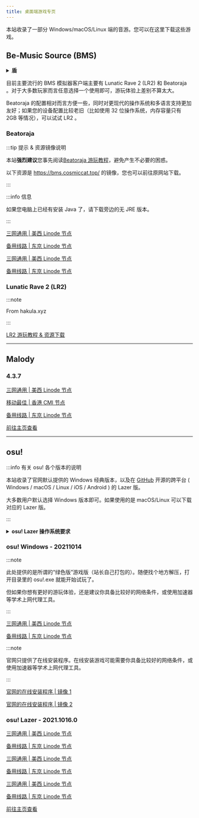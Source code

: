 ```yaml
---
title: 桌面端游戏专页
---
```




本站收录了一部分 Windows/macOS/Linux 端的音游。您可以在这里下载这些游戏。

## Be-Music Source (BMS)

<details>
<summary><b>盾</b></summary>

:::caution 注意

本部分内容可能会让部分 BMS 玩家认为本站有引流嫌疑，也可能不受某些人士欢迎。

**游戏是给大家游玩消遣的娱乐方式，不是摆优越耍威风并以此排斥其他玩家的借口。**

:::

:::danger 警告

本站虽然转载了一些教程，但具体的东西还是需要你自行操作，本站只会提供游戏的下载和教程的转载。

本站没有任何理由手把手教你玩游戏。

:::

</details>

目前主要流行的 BMS 模拟器客户端主要有 Lunatic Rave 2 (LR2) 和 Beatoraja 。对于大多数玩家而言任意选择一个使用即可，游玩体验上差别不算太大。

Beatoraja 的配置相对而言方便一些，同时对更现代的操作系统和多语言支持更加友好；如果您的设备配置比较老旧（比如使用 32 位操作系统，内存容量只有 2GB 等情况），可以试试 LR2 。

### Beatoraja

:::tip 提示 & 资源镜像说明

本站**强烈建议**您事先阅读[Beatoraja 游玩教程](https://scelym.github.io/post/beatoraja-guide/)，避免产生不必要的困惑。

以下资源是 https://bms.cosmiccat.top/ 的镜像，您也可以前往原网站下载。

:::

<Tabs>
  <TabItem value="jre" label="内嵌 JRE 版本">

:::info 信息

如果您电脑上已经有安装 Java 了，请下载旁边的无 JRE 版本。

:::

[三网通用 | 美西 Linode 节点](https://liusw.rytsu.org/bmsplayer/beatoraja_0.8.3_JRE.zip)

[备用线路 | 东京 Linode 节点](https://litokyo.rytsu.org/bmsplayer/beatoraja_0.8.3_JRE.zip)

  </TabItem>
  <TabItem value="nojre" label="无 JRE 版本">

[三网通用 | 美西 Linode 节点](https://liusw.rytsu.org/bmsplayer/beatoraja_0.8.3_noJRE.zip)

[备用线路 | 东京 Linode 节点](https://litokyo.rytsu.org/bmsplayer/beatoraja_0.8.3_noJRE.zip)

  </TabItem>
</Tabs>

### Lunatic Rave 2 (LR2)

:::note

From hakula.xyz

:::

[LR2 游玩教程 & 资源下载](https://hakula.xyz/tutorial/lr2.html)

-----

## Malody

<Tabs>
  <TabItem value="win" label="Windows">

### 4.3.7

[三网通用 | 美西 Linode 节点](https://liusw.rytsu.org/malody/Malody_Windows_4.3.7.7z)

[移动最佳 | 香港 CMI 节点](https://hkcmi.rytsu.org/malody/Malody_Windows_4.3.7.7z)

[备用线路 | 东京 Linode 节点](https://litokyo.rytsu.org/malody/Malody_Windows_4.3.7.7z)

  </TabItem>
  <TabItem value="android" label="Android">

[前往主页查看](games#malody)

  </TabItem>
</Tabs>

-----

## osu!

:::info 有关 osu! 各个版本的说明

本站收录了官网默认提供的 Windows 经典版本，以及在 [GitHub](https://github.com/ppy/osu) 开源的跨平台 ( Windows / macOS / Linux / iOS / Android ) 的 Lazer 版。

大多数用户默认选择 Windows 版本即可。如果使用的是 macOS/Linux 可以下载对应的 Lazer 版。

:::

<details>
<summary><b>osu! Lazer 操作系统要求</b></summary>

- Windows: Windows 8.1 或更新的版本；需要是 64 位操作系统；
- macOS: macOS 10.12 或更新的版本；
- Linux: 需要是 64 位操作系统。

</details>

### osu! Windows - 20211014

<Tabs>
  <TabItem value="siteown" label="本站" default>

:::note

此处提供的是所谓的“绿色版”游戏版（站长自己打包的）。随便找个地方解压，打开目录里的 osu!.exe 就能开始试玩了。

但如果你想有更好的游玩体验，还是建议你具备比较好的网络条件，或使用加速器等学术上网代理工具。

:::

[三网通用 | 美西 Linode 节点](https://liusw.rytsu.org/osuclassic/osu!_Classic_Windows_20211014.zip)

[备用线路 | 东京 Linode 节点](https://litokyo.rytsu.org/osuclassic/osu!_Classic_Windows_20211014.zip)

  </TabItem>
  <TabItem value="offical" label="官方" default>

:::note

官网只提供了在线安装程序。在线安装游戏可能需要你具备比较好的网络条件，或使用加速器等学术上网代理工具。

:::

[官网的在线安装程序 | 镜像 1](https://m1.ppy.sh/r/osu!install.exe)

[官网的在线安装程序 | 镜像 2](https://m2.ppy.sh/r/osu!install.exe)

  </TabItem>
</Tabs>

### osu! Lazer - 2021.1016.0

<Tabs>
  <TabItem value="win" label="Windows" default>

[三网通用 | 美西 Linode 节点](https://liusw.rytsu.org/osulazer/osu_Windows_2021.1028.0.exe)

[备用线路 | 东京 Linode 节点](https://litokyo.rytsu.org/osulazer/osu_Windows_2021.1028.0.exe)

  </TabItem>
  <TabItem value="mac" label="macOS" default>

[三网通用 | 美西 Linode 节点](https://liusw.rytsu.org/osulazer/osu_macOS_2021.1028.0.app.zip)

[备用线路 | 东京 Linode 节点](https://litokyo.rytsu.org/osulazer/osu_macOS_2021.1028.0.app.zip)

  </TabItem>
  <TabItem value="linux" label="Linux" default>

[三网通用 | 美西 Linode 节点](https://liusw.rytsu.org/osulazer/osu_Linux_2021.1028.0.AppImage)

[备用线路 | 东京 Linode 节点](https://litokyo.rytsu.org/osulazer/osu_Linux_2021.1028.0.AppImage)

  </TabItem>
  <TabItem value="android" label="Android" default>

[前往主页查看](games#osu-lazer)

  </TabItem>
</Tabs>
